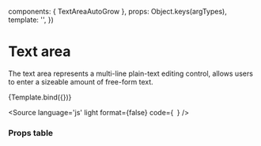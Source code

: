 

  components: { TextAreaAutoGrow },
  props:      Object.keys(argTypes),
  template:   '<TextAreaAutoGrow v-bind="$props" />',
})

<Meta title="Components/Form/TextArea" />

# Text area
The text area represents a multi-line plain-text editing control, allows users to enter a sizeable amount of free-form text.


<Canvas>
  <Story
    name="TextArea"
    args={{
      placeholder: 'Enter text...'
    }}>
    {Template.bind({})}
  </Story>
</Canvas>

<Source
  language='js'
  light
  format={false}
  code={`
  `}
/>


### Props table
<ArgsTable of={TextAreaAutoGrow} />
